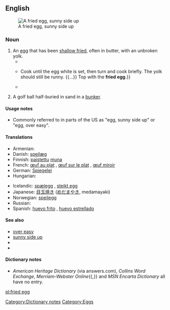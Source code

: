 ==English==
[[Image:Fried egg, sunny side up.jpg|thumb|A fried egg, sunny side up]]

===Noun===
{{en-noun|sg=[[fried]] [[egg]]}}

# An [[egg]] that has been [[shallow fry|shallow fried]], often in butter, with an unbroken yolk.
#*{{quote-news|year=1997|date=03/20|title=EGGS a dozen ways|author=Kristin Eddy|work=Atlanta Journal Constitution|passage=It's difficult to have a perfectly cooked, cooked-through '''fried egg''' because, by the time the yolk has coagulated, or set, the white is overcooked. You'll usually have to settle for either a runny yolk or a tough white.}}
#*{{quote-news|year=1997|date=04/16|title=FLEETING PLEASURES; The first blush of spring's harvest|author=JANET FLETCHER|work=San Francisco Chronicle|passage=Carefully break the egg into a bowl, {{...}} Cook until the egg white is set, then turn and cook briefly. The yolk should still be runny. {{...}} Top with the '''fried egg'''.}}
#*{{quote-journal|year=2004|date=Autumn|volume=57, Iss. 3|page=440|title=Pneumonia|author=Julie Keith|journal=The Hudson Review|passage="Your dad said you should have a '''fried egg'''. He's gone to work awhile back. You want one or two?" I hesitated, and she must have caught a look of distaste on my face, for she added amiably, "Or you like scrambled better?"}}
# {{golf}} A golf ball half-buried in sand in a [[bunker]].

====Usage notes====
* Commonly referred to in parts of the US as "egg, sunny side up" or "egg, over easy".

====Translations====
{{trans-top|egg that has been shallow fried}}
* Armenian: {{t-|hy|ձվածեղ|tr=jvaçeġ|sc=Armn|xs=Armenian}}
* Danish: [[spejlæg]] {{n}}
* Finnish: [[paistaa|paistettu]] [[muna]]
* French: [[œuf au plat]] {{m}}, [[œuf sur le plat]] {{m}}, [[œuf miroir]] {{m}}
* German: [[Spiegelei]] {{n}} {{italbrac|sunny side up}}
* Hungarian: {{t-|hu|tükörtojás}}
{{trans-mid}}
* Icelandic: [[spælegg]] {{n}}, [[steikt egg]] {{n}}
* Japanese: [[目玉焼き]] ([[めだまやき]], medamayaki)
* Norwegian: [[speilegg]] {{n}}
* Russian: {{t|ru|яичница-глазунья|f|tr=jaíčnica-glazún’ja|sc=Cyrl}}
* Spanish: [[huevo frito]] {{m}}, [[huevo estrellado]] {{m}}
{{trans-bottom}}

====See also====
*[[over easy]]
*[[sunny side up]]
*{{pedialite}}
*{{commonslite}}

====Dictionary notes====
*''American Heritage Dictionary'' (via answers.com), ''Collins Word Exchange'', ''Merriam-Webster Online''{{,}} and ''MSN Encarta Dictionary'' all have no entry.

[[Category:Dictionary notes]]
[[Category:Eggs]]

[[pl:fried egg]]